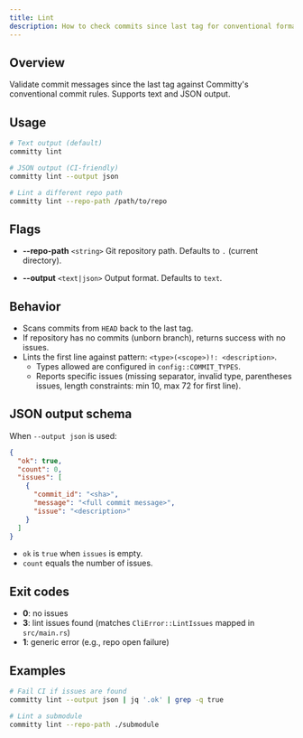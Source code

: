 ```yaml
---
title: Lint
description: How to check commits since last tag for conventional format
---
```


## Overview

Validate commit messages since the last tag against Committy's conventional commit rules. Supports text and JSON output.

## Usage

```bash
# Text output (default)
committy lint

# JSON output (CI-friendly)
committy lint --output json

# Lint a different repo path
committy lint --repo-path /path/to/repo
```

## Flags

- __--repo-path__ `<string>`
  Git repository path. Defaults to `.` (current directory).

- __--output__ `<text|json>`
  Output format. Defaults to `text`.

## Behavior

- Scans commits from `HEAD` back to the last tag.
- If repository has no commits (unborn branch), returns success with no issues.
- Lints the first line against pattern: `<type>(<scope>)!: <description>`.
  - Types allowed are configured in `config::COMMIT_TYPES`.
  - Reports specific issues (missing separator, invalid type, parentheses issues, length constraints: min 10, max 72 for first line).

## JSON output schema

When `--output json` is used:

```json
{
  "ok": true,
  "count": 0,
  "issues": [
    {
      "commit_id": "<sha>",
      "message": "<full commit message>",
      "issue": "<description>"
    }
  ]
}
```

- `ok` is `true` when `issues` is empty.
- `count` equals the number of issues.

## Exit codes

- __0__: no issues
- __3__: lint issues found (matches `CliError::LintIssues` mapped in `src/main.rs`)
- __1__: generic error (e.g., repo open failure)

## Examples

```bash
# Fail CI if issues are found
committy lint --output json | jq '.ok' | grep -q true

# Lint a submodule
committy lint --repo-path ./submodule
